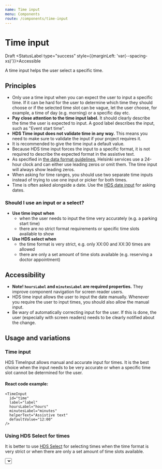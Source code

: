 ```yaml
---
name: Time input
menu: Components
route: /components/time-input
---
```




# Time input

<StatusLabel type="alert">Draft</StatusLabel>
<StatusLabel type="success" style={{marginLeft: 'var(--spacing-xs)'}}>Accessible</StatusLabel>

<LargeParagraph>
    A time input helps the user select a specific time.
</LargeParagraph>

## Principles
- Only use a time input when you can expect the user to input a specific time. If it can be hard for the user to determine which time they should choose or if the selected time slot can be vague, let the user choose, for example, a time of day (e.g. morning) or a specific day etc.
- **Pay close attention to the time input label.** It should clearly describe the time the user is expected to input. A good label describes the input, such as "Event start time".
- **HDS Time input does not validate time in any way.** This means you need to make sure to validate the input if your project requires it.
- It is recommended to give the time input a default value.
- Because HDS time input forces the input to a specific format, it is not required to describe the expected format in the assistive text.
- As specified in [the data format guidelines](/guidelines/data-formats), Helsinki services use a 24-hour clock and can either use leading zeros or omit them. The time input will always show leading zeros.
- When asking for time ranges, you should use two separate time inputs instead of trying to use one input or picker for both times.
- Time is often asked alongside a date. Use the [HDS date input](/components/date-input) for asking dates.

### Should I use an input or a select?
- **Use time input when**
  - when the user needs to input the time very accurately (e.g. a parking start time)
  - there are no strict format requirements or specific time slots available to show
- **Use HDS select when**
  - the time format is very strict, e.g. only XX:00 and XX:30 times are allowed
  - there are only a set amount of time slots available (e.g. reserving a doctor appointment)

## Accessibility
- **Note! `hoursLabel` and `minutesLabel` are required properties.** They improve component navigation for screen reader users.
- HDS time input allows the user to input the date manually. Whenever you require the user to input times, you should also allow the manual input.
- Be wary of automatically correcting input for the user. If this is done, the user (especially with screen readers) needs to be clearly notified about the change.

## Usage and variations

### Time input
HDS TimeInput allows manual and accurate input for times. It is the best choice when the input needs to be very accurate or when a specific time slot cannot be determined for the user.

<Playground>
  <TimeInput 
    id="time"
    label="Label"
    hoursLabel="hours"
    minutesLabel="minutes"
    helperText="Assistive text"
    defaultValue="12:00"
    required
    style={{ maxWidth: '400px' }}
  />
</Playground>

#### React code example:
```tsx
<TimeInput 
  id="time"
  label="label"
  hoursLabel="hours"
  minutesLabel="minutes"
  helperText="Assistive text"
  defaultValue="12:00"
/>
```

### Using HDS Select for times
It is better to use [HDS Select](/components/dropdown#select-single-selection) for selecting times when the time format is very strict or when there are only a set amount of time slots available.

<Playground>
  <Select
    required
    label="Label"
    placeholder="Placeholder"
    helper="Assistive text"
    options={[
      { label: '12:00' },
      { label: '14:00' },
      { label: '16:00' },
      { label: '18:00' },
    ]}
    style={{ maxWidth: '400px' }}
  />
</Playground>

#### React code example:
```tsx
<Select
  required
  label="Label"
  placeholder="Placeholder"
  helper="Assistive text"
  options={[
    { label: '12:00' },
    { label: '14:00' },
    { label: '16:00' },
    { label: '18:00' },
  ]}
/>
```

## Demos & API

### Core

_Not included in hds-core!_

### React

[Time inputs in hds-react](/storybook/react/?path=/story/components-timeinput--default)

[TimeInput API](/storybook/react/?path=/docs/components-timeinput--default)
